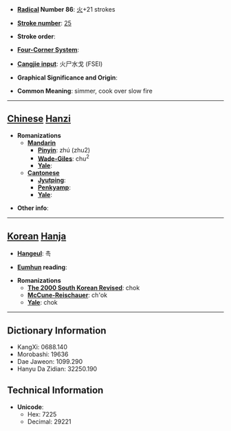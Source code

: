 * '''[[Wiktionary:Chinese radical index| Radical]] Number 86''': [[Wiktionary:Chinese radical index 火|火]]+21 strokes

* '''[[Wiktionary:Chinese total strokes index|Stroke number]]''': [[Wiktionary:Chinese total strokes index 25|25]]

* '''Stroke order''': 

* '''[[Wiktionary:Chinese four corner index|Four-Corner System]]''': 

* '''[[Wiktionary:Chinese Cangjie index|Cangjie input]]''': 火尸水戈 (FSEI)

* '''Graphical Significance and Origin''': 

* '''Common Meaning''': simmer, cook over slow fire

----

== [[Chinese]] [[Hanzi]] ==

* '''Romanizations'''
** '''[[Mandarin]]'''
*** '''[[Pinyin]]''': zhú (zhu2)
*** '''[[Wade-Giles]]''': chu<sup>2</sup>
*** '''[[Yale]]''': 
** '''[[Cantonese]]'''
*** '''[[Jyutping]]''':
*** '''[[Penkyamp]]''': 
*** '''[[Yale]]''': 

* '''Other info''': 

----

== [[Korean]] [[Hanja]] ==

* '''[[Hangeul]]''': 촉

* '''[[Eumhun]] reading''': 

* '''Romanizations'''
** '''[[The 2000 South Korean Revised Romanization|The 2000 South Korean Revised]]''': chok
** '''[[McCune-Reischauer]]''': ch'ok
** '''[[Yale]]''': chok

----

== Dictionary Information ==

* KangXi: 0688.140
* Morobashi: 19636
* Dae Jaweon: 1099.290
* Hanyu Da Zidian: 32250.190

== Technical Information ==

* '''Unicode''':
** Hex: 7225
** Decimal: 29221